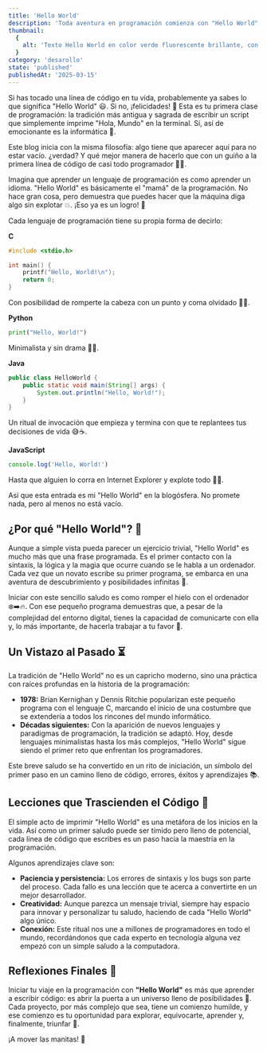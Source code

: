 ```yaml
---
title: 'Hello World'
description: 'Toda aventura en programación comienza con "Hello World". Este artículo explora la tradición de imprimirlo al empezar con un nuevo lenguaje, ¡Porque hasta los programadores necesitan un comienzo simple (y sin errores de sintaxis)!'
thumbnail:
  {
    alt: 'Texto Hello World en color verde fluorescente brillante, con un diseño futurista y tecnológico, sobre un fondo negro sólido que resalta el contraste de colores',
  }
category: 'desarollo'
state: 'published'
publishedAt: '2025-03-15'
---
```


Si has tocado una línea de código en tu vida, probablemente ya sabes lo que significa "Hello World" 😃. Si no, ¡felicidades! 🎉 Esta es tu primera clase de programación: la tradición más antigua y sagrada de escribir un script que simplemente imprime "Hola, Mundo" en la terminal. Sí, así de emocionante es la informática 🚀.

Este blog inicia con la misma filosofía: algo tiene que aparecer aquí para no estar vacío. ¿verdad? Y qué mejor manera de hacerlo que con un guiño a la primera línea de código de casi todo programador 👨‍💻.

Imagina que aprender un lenguaje de programación es como aprender un idioma. "Hello World" es básicamente el "mamá" de la programación. No hace gran cosa, pero demuestra que puedes hacer que la máquina diga algo sin explotar 💥. ¡Eso ya es un logro! 🎯

Cada lenguaje de programación tiene su propia forma de decirlo:

**C**

```c
#include <stdio.h>

int main() {
    printf("Hello, World!\n");
    return 0;
}
```

Con posibilidad de romperte la cabeza con un punto y coma olvidado 😵‍💫.

**Python**

```python
print("Hello, World!")
```

Minimalista y sin drama 🐍✨.

**Java**

```java
public class HelloWorld {
    public static void main(String[] args) {
        System.out.println("Hello, World!");
    }
}
```

Un ritual de invocación que empieza y termina con que te replantees tus decisiones de vida 😅☕.

**JavaScript**

```javascript
console.log('Hello, World!')
```

Hasta que alguien lo corra en Internet Explorer y explote todo 😬💥.

Así que esta entrada es mi "Hello World" en la blogósfera. No promete nada, pero al menos no está vacío.

## ¿Por qué "Hello World"? 🤔

Aunque a simple vista pueda parecer un ejercicio trivial, "Hello World" es mucho más que una frase programada. Es el primer contacto con la sintaxis, la lógica y la magia que ocurre cuando se le habla a un ordenador. Cada vez que un novato escribe su primer programa, se embarca en una aventura de descubrimiento y posibilidades infinitas 🌟.

Iniciar con este sencillo saludo es como romper el hielo con el ordenador ❄️➡️🔥. Con ese pequeño programa demuestras que, a pesar de la complejidad del entorno digital, tienes la capacidad de comunicarte con ella y, lo más importante, de hacerla trabajar a tu favor 💪.

## Un Vistazo al Pasado ⏳

La tradición de "Hello World" no es un capricho moderno, sino una práctica con raíces profundas en la historia de la programación:

- **1978:** Brian Kernighan y Dennis Ritchie popularizan este pequeño programa con el lenguaje C, marcando el inicio de una costumbre que se extendería a todos los rincones del mundo informático.
- **Décadas siguientes:** Con la aparición de nuevos lenguajes y paradigmas de programación, la tradición se adaptó. Hoy, desde lenguajes minimalistas hasta los más complejos, "Hello World" sigue siendo el primer reto que enfrentan los programadores.

Este breve saludo se ha convertido en un rito de iniciación, un símbolo del primer paso en un camino lleno de código, errores, éxitos y aprendizajes 📚.

## Lecciones que Trascienden el Código 📖

El simple acto de imprimir "Hello World" es una metáfora de los inicios en la vida. Así como un primer saludo puede ser tímido pero lleno de potencial, cada línea de código que escribes es un paso hacia la maestría en la programación.

Algunos aprendizajes clave son:

- **Paciencia y persistencia:** Los errores de sintaxis y los bugs son parte del proceso. Cada fallo es una lección que te acerca a convertirte en un mejor desarrollador.
- **Creatividad:** Aunque parezca un mensaje trivial, siempre hay espacio para innovar y personalizar tu saludo, haciendo de cada "Hello World" algo único.
- **Conexión:** Este ritual nos une a millones de programadores en todo el mundo, recordándonos que cada experto en tecnología alguna vez empezó con un simple saludo a la computadora.

## Reflexiones Finales 💭

Iniciar tu viaje en la programación con **"Hello World"** es más que aprender a escribir código: es abrir la puerta a un universo lleno de posibilidades 🌌. Cada proyecto, por más complejo que sea, tiene un comienzo humilde, y ese comienzo es tu oportunidad para explorar, equivocarte, aprender y, finalmente, triunfar 🎯.

¡A mover las manitas! 🙌
